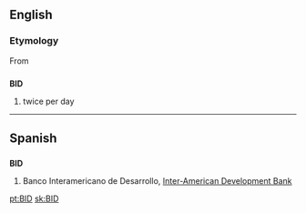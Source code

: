 {{wikipedia|dab=bid}}
{{also|bid}}
==English==

===Etymology===
From {{etyl|la}} {{term|bis|lang=la}} {{term|lang=la|in}} {{term|lang=la|die}}{{attention|la|please confirm and add diacritics}}

==={{initialism}}===
'''BID'''

# {{medicine}} twice per day

----

==Spanish==

==={{abbreviation|es}}===
'''BID'''

# Banco Interamericano de Desarrollo, [[Inter-American Development Bank]]

[[pt:BID]]
[[sk:BID]]